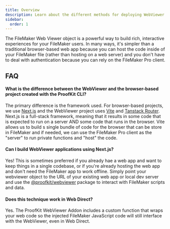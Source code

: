 ```yaml
---
title: Overview
description: Learn about the different methods for deploying WebViewer code to your FileMaker file.
sidebar:
  order: 1
---
```


The FileMaker Web Viewer object is a powerful way to build rich, interactive experiences for your FileMaker users. In many ways, it's simpler than a traditional browser-based web app because you can host the code inside of your FileMaker file (rather than hosting on a web server) and you don't have to deal with authentication because you can rely on the FileMaker Pro client.

## FAQ

#### What is the difference between the WebViewer and the browser-based project created with the ProofKit CLI?

The primary difference is the framework used. For browser-based projects, we use [Next.js](https://nextjs.org/) and the WebViewer project uses [Vite](https://vitejs.dev/) and [Tanstack Router](https://tanstack.com/router). Next.js is a full-stack framework, meaning that it results in some code that is expected to run on a server AND some code that runs in the browser. Vite allows us to build s single bundle of code for the browser that can be store in FileMaker and if needed, we can use the FileMaker Pro client as the "server" to run private functions and "host" the code.

#### Can I build WebViewer applications using Next.js?

Yes! This is sometimes preferred if you already hae a web app and want to keep things in a single codebase, or if you're already hosting the web app and don't need the FileMaker app to work offline. Simply point your webviewer object to the URL of your existing web app or local dev server and use the [@proofkit/webviewer](/docs/webviewer) package to interact with FileMaker scripts and data.

#### Does this technique work in Web Direct?

Yes. The ProofKit WebViewer Addon includes a custom function that wraps your web code so the injected FileMaker JavaScript code will still interface with the WebViewer, even in Web Direct.
